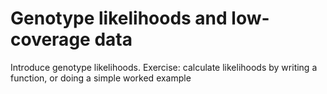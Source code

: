 # Genotype likelihoods and low-coverage data {#sec-genotypelikelihoods}

Introduce genotype likelihoods. Exercise: calculate likelihoods by
writing a function, or doing a simple worked example
